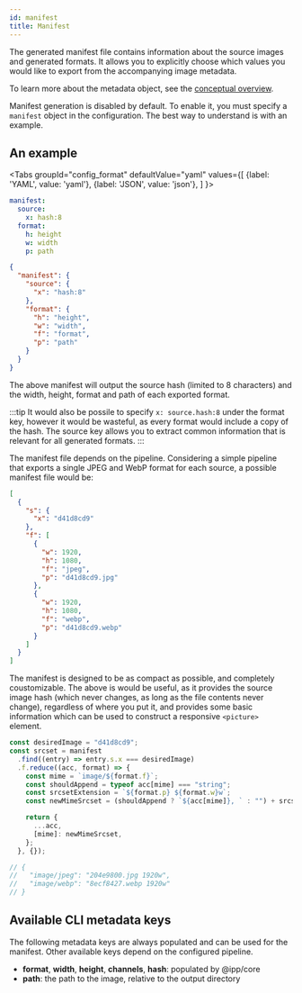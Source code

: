 ```yaml
---
id: manifest
title: Manifest
---
```



The generated manifest file contains information about the source images and generated formats. It
allows you to explicitly choose which values you would like to export from the accompanying image
metadata.

To learn more about the metadata object, see the [conceptual overview](../concept/architecture.mdx).

Manifest generation is disabled by default. To enable it, you must specify a `manifest` object in
the configuration. The best way to understand is with an example.

## An example

<Tabs
  groupId="config_format"
  defaultValue="yaml"
  values={[
    {label: 'YAML', value: 'yaml'},
    {label: 'JSON', value: 'json'},
  ]
}>
<TabItem value="yaml">


```yaml title="ipprc.yml"
manifest:
  source:
    x: hash:8
  format:
    h: height
    w: width
    p: path
```

</TabItem>
<TabItem value="json">


```json title="ipprc.json"
{
  "manifest": {
    "source": {
      "x": "hash:8"
    },
    "format": {
      "h": "height",
      "w": "width",
      "f": "format",
      "p": "path"
    }
  }
}
```

</TabItem>
</Tabs>


The above manifest will output the source hash (limited to 8 characters) and the width, height,
format and path of each exported format.

<!-- prettier-ignore-start -->
:::tip
It would also be possile to specify `x: source.hash:8` under the format key, however it would be
wasteful, as every format would include a copy of the hash. The source key allows you to extract
common information that is relevant for all generated formats.
:::
<!-- prettier-ignore-end -->

The manifest file depends on the pipeline. Considering a simple pipeline that exports a single JPEG
and WebP format for each source, a possible manifest file would be:

```json title="manifest.json"
[
  {
    "s": {
      "x": "d41d8cd9"
    },
    "f": [
      {
        "w": 1920,
        "h": 1080,
        "f": "jpeg",
        "p": "d41d8cd9.jpg"
      },
      {
        "w": 1920,
        "h": 1080,
        "f": "webp",
        "p": "d41d8cd9.webp"
      }
    ]
  }
]
```

The manifest is designed to be as compact as possible, and completely coustomizable. The above is
would be useful, as it provides the source image hash (which never changes, as long as the file
contents never change), regardless of where you put it, and provides some basic information which
can be used to construct a responsive `<picture>` element.

```js title="Example srcset generation"
const desiredImage = "d41d8cd9";
const srcset = manifest
  .find((entry) => entry.s.x === desiredImage)
  .f.reduce((acc, format) => {
    const mime = `image/${format.f}`;
    const shouldAppend = typeof acc[mime] === "string";
    const srcsetExtension = `${format.p} ${format.w}w`;
    const newMimeSrcset = (shouldAppend ? `${acc[mime]}, ` : "") + srcsetExtension;

    return {
      ...acc,
      [mime]: newMimeSrcset,
    };
  }, {});

// {
//   "image/jpeg": "204e9800.jpg 1920w",
//   "image/webp": "8ecf8427.webp 1920w"
// }
```

## Available CLI metadata keys

The following metadata keys are always populated and can be used for the manifest. Other available
keys depend on the configured pipeline.

- **format**, **width**, **height**, **channels**, **hash**: populated by @ipp/core
- **path**: the path to the image, relative to the output directory
